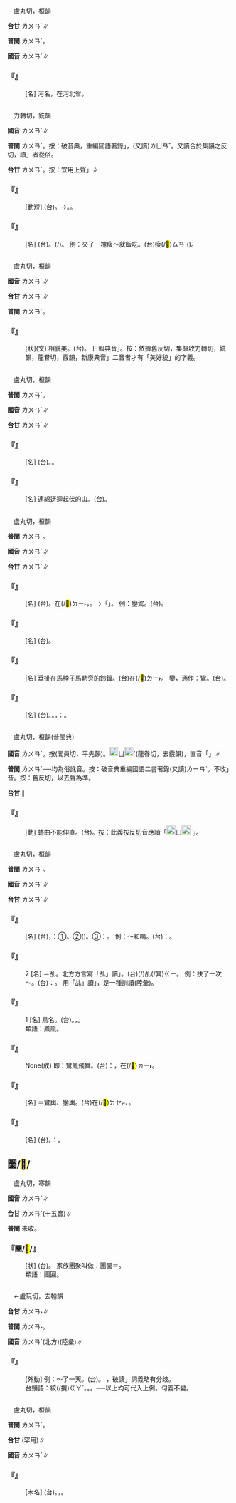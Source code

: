 
=={{ruby|灤|ㄌㄨㄢˊ}}==

　盧丸切，桓韻

'''台甘''' <rt>ㄌㄨㄢˊ</rt>∥

'''普閩''' <rt>ㄌㄨㄢˊ</rt>。

'''國音''' <rt>ㄌㄨㄢˊ</rt>∥

    

==='''『{{ruby|灤|ㄌㄨㄢˊ}}』'''===
: [名] 河名，在河北省。
    

=={{ruby|臠|ㄌㄨㄢˊ}}==

　力轉切，銑韻

'''國音''' <rt>ㄌㄨㄢˊ</rt>∥

'''普閩''' <rt>ㄌㄨㄢˊ</rt>。按：破音典，重編國語著錄{{ruby|「|ㄌㄨㄢˊ}}」，(又讀)<rt>ㄌㄩㄢˇ</rt>。又讀合於集韻之反切，讀{{ruby|「|ㄌㄨㄢˊ}}」者從俗。

'''台甘''' <rt>ㄌㄨㄢˊ</rt>{{ruby|。|ㄌㄨㄢˋ}}{{ruby|。|ㄌㄨㄢ˫}}。按：宜用上聲{{ruby|「|ㄌㄨㄢˋ}}」∥

    

==='''『{{ruby|臠|ㄌㄨㄢˊ}}{{ruby|割|ㄍㄜ}}』'''===
: [動短] (台){{ruby|截|ㄗㄨㆤㆷ ͘}}{{ruby|肉|ㆠㄚㆷ}}{{ruby|塊|ㄉㆤ˪}}{{ruby|仔|ㄚ}}。→{{ruby|分|ㄏㄨㄣ˫}}{{ruby|割|ㄍㄨㄚㆷ}}。{{ruby|切|ㄑㄧㄚㆵ}}{{ruby|碎|ㄘㄨㄧ˪}}。
    

==='''『{{ruby|臠|ㄌㄨㄢˊ}}』'''===
: [名] (台){{ruby|肉|ㆠㄚㆷ}}{{ruby|塊|ㄉㆤ˫}}{{ruby|仔|ㄚ}}。{{ruby|切|ㄑㄧㄚㆵ}}{{ruby|成|ㄒㄧㄥˊ}}{{ruby|細|ㄙㄨㆤ˪}}{{ruby|/|ㄙㆤ˪}}{{ruby|片|ㄆㆪ˪}}(/{{ruby|細|ㄙㄨㆤ˪}}{{ruby|/|ㄙㆤ˪}}{{ruby|塊|ㄉㆤ˪}}){{ruby|丌|ㆤ}}{{ruby|肉|ㆠㄚㆷ}}。 例：夾了一塊瘦～就飯吃。(台){{ruby|夾|ㄫㆤㆷ}}{{ruby|一|ㄐㄧㆵ ͘}}{{ruby|塊|ㄉㆤ˪}}瘦(/<mark>&#xffbc0;</mark>)<rt>ㄙㄢˋ</rt>{{ruby|肉|ㆠㄚㆷ}}{{ruby|塊|ㄉㆤ˪}}{{ruby|配|ㄆㆤ˪}}{{ruby|/|ㄆㄨㆤ˪}}{{ruby|<mark>&#xffad1;</mark>|ㄅㆭ˫}}({{ruby|食|ㄐㄧㄚㆷ ͘}})。
    

=={{ruby|孌|ㄌㄨㄢˊ}}==

　盧丸切，桓韻

'''國音''' <rt>ㄌㄨㄢˊ</rt>∥

'''台甘''' <rt>ㄌㄨㄢˊ</rt>∥

'''普閩''' <rt>ㄌㄨㄢˊ</rt>。

    

==='''『{{ruby|孌|ㄌㄨㄢˊ}}』'''===
: [狀](文) 相貌美。(台){{ruby|面|ㆠㄧㄣ˫}}{{ruby|貌|ㄇㄠ˫}}{{ruby|<mark>&#xffad0;</mark>|ㄙㄨㄧˋ}}{{ruby|丌|ㆤ}}{{ruby|款|ㄎㄨㄢˋ}}。 日報典音{{ruby|「|ㄌㄩㄢˊ}}」。按：依據舊反切，集韻收力轉切，銑韻，龍眷切，霰韻，新康典音{{ruby|「|ㄌㄩㄢˇ}}{{ruby|、|ㄌㄧㄢˋ}}」二音者才有「美好貌」的字義。
    

=={{ruby|巒|ㄌㄨㄢˊ}}==

　盧丸切，桓韻

'''普閩''' <rt>ㄌㄨㄢˊ</rt>。

'''國音''' <rt>ㄌㄨㄢˊ</rt>∥

'''台甘''' <rt>ㄌㄨㄢˊ</rt>∥

    

==='''『{{ruby|巒|ㄌㄨㄢˊ}}』'''===
: [名] (台){{ruby|山|ㄙㄨㆩ}}{{ruby|無|ㆠㄜˊ}}{{ruby|高|ㄍㄨㄢˊ}}。{{ruby|山|ㄙㄨㆩ}}{{ruby|頂|ㄉㄧㄥˋ}}{{ruby|尖|ㄐㄧㆰ}}{{ruby|尖|ㄐㄧㆰ}}。
    

==='''『{{ruby|崗|ㄍㄤ}}{{ruby|巒|ㄌㄨㄢˊ}}』'''===
: [名] 連綿迂迴起伏的山。(台){{ruby|山|ㄙㄨㆩ}}{{ruby|嶺|ㄋㄧㄚ˫}}{{ruby|相|ㄒㄧㄜ}}{{ruby|/|ㄙㆩ}}{{ruby|連|ㄌㄧㄢˊ}}{{ruby|續|ㄙㄨㄚ˪}}{{ruby|長|ㄉㆭˊ}}{{ruby|長|ㄉㆭˊ}}{{ruby|丌|ㆤ}}{{ruby|山|ㄙㄨㆩ}}{{ruby|脈|ㄇㆤㆷ}}。
    

=={{ruby|鑾|ㄌㄨㄢˊ}}==

　盧丸切，桓韻

'''普閩''' <rt>ㄌㄨㄢˊ</rt>。

'''國音''' <rt>ㄌㄨㄢˊ</rt>∥

'''台甘''' <rt>ㄌㄨㄢˊ</rt>∥

    

==='''『{{ruby|鑾|ㄌㄨㄢˊ}}{{ruby|鈴|ㄌㄧㄥˊ}}』'''===
: [名] (台){{ruby|古|ㄍㆦˋ}}{{ruby|代|ㄉㄞ˫}}{{ruby|皇|ㄏㆲˊ}}{{ruby|帝|ㄉㆤ˪}}{{ruby|御|ㆣㄨ˫}}{{ruby|駕|ㄍㄚ˪}}{{ruby|丌|ㆤ}}{{ruby|車|ㄑㄧㄚ}}{{ruby|鈴|ㄌㄧㄥˊ}}。{{ruby|掛|ㄍㄨㄚ˪}}在(/<mark>&#xf9853;</mark>)<rt>ㄉㄧ˫</rt>{{ruby|馬|ㆠㆤˋ}}{{ruby|銜|ㄏㆰˊ}}{{ruby|丌|ㆤ}}{{ruby|雙|ㄒㄧㄤ}}{{ruby|旁|ㄅㄧㄥˊ}}，{{ruby|聲|ㄒㄧㆩ}}{{ruby|音|ㄧㆬ}}{{ruby|親|ㄑㄧㄣ}}{{ruby|像|ㄑㄧㆫ˫}}{{ruby|/|ㄑㄧㆧ˫}}{{ruby|鸞|ㄌㄨㄢˊ}}{{ruby|鳥|ㄋㄧㄠˋ}}。→{{ruby|轉|ㄗㄨㄢˋ}}{{ruby|稱|ㄑㄧㄥ}}「{{ruby|皇|ㄏㆲˊ}}{{ruby|帝|ㄉㆤ˪}}{{ruby|所|ㄙㆦˋ}}{{ruby|用|ㄧㆲ˪}}{{ruby|丌|ㆤ}}」{{ruby|丌|ㆤ}}{{ruby|代|ㄉㄞ˫}}{{ruby|詞|ㄙㄨˊ}}。 例：鑾駕。(台){{ruby|皇|ㄏㆲˊ}}{{ruby|帝|ㄉㆤ˪}}{{ruby|坐|ㄗㆤ˫}}{{ruby|丌|ㆤ}}{{ruby|車|ㄑㄧㄚ}}。
    

==='''『{{ruby|鑾|ㄌㄨㄢˊ}}{{ruby|駕|ㄐㄧㄚˋ}}』'''===
: [名] (台){{ruby|皇|ㄏㆲˊ}}{{ruby|帝|ㄉㆤ˪}}{{ruby|所|ㄙㆦˋ}}{{ruby|坐|ㄗㆤ˫}}{{ruby|丌|ㆤ}}{{ruby|車|ㄑㄧㄚ}}{{ruby|或|ㄧㄚㆷ ͘}}{{ruby|是|ㄒㄧ˫}}{{ruby|轎|ㄍㄧㄜ˫}}。
    

==='''『{{ruby|鑾|ㄌㄨㄢˊ}}』'''===
: [名] 垂掛在馬脖子馬勒旁的鈴鐺。(台){{ruby|掛|ㄍㄨㄚˋ}}在(/<mark>&#xf9853;</mark>)<rt>ㄉㄧ˫</rt>{{ruby|馬|ㆠㆤˋ}}{{ruby|頜|ㆰ˫}}{{ruby|<mark>&#xffacf;</mark>|ㄍㄨㄣˋ}}{{ruby|下|ㆤ˫}}{{ruby|馬|ㆠㆤˋ}}{{ruby|索|ㄙㄜㆷ}}{{ruby|邊|ㄅㆪ}}{{ruby|丌|ㆤ}}{{ruby|含|ㄏㆰˊ}}{{ruby|鈴|ㄌㄧㄥˊ}}。 鑾，通作：鸞。(台){{ruby|因|ㄧㄣ}}{{ruby|鑾|ㄌㄨㄢˊ}}{{ruby|鈴|ㄌㄧㄥˊ}}{{ruby|丌|ㆤ}}{{ruby|聲|ㄒㄧㆩ}}{{ruby|親|ㄑㄧㄣ}}{{ruby|像|ㄑㄧㆫ˫}}{{ruby|/|ㄑㄧㆧ˫}}{{ruby|鸞|ㄌㄨㄢˊ}}{{ruby|鳥|ㄋㄧㄠˋ}}{{ruby|丌|ㆤ}}{{ruby|聲|ㄒㄧㆩ}}。
    

==='''『{{ruby|金|ㄐㄧㄣ}}{{ruby|鑾|ㄌㄨㄢˊ}}{{ruby|殿|ㄉㄧㄢˋ}}』'''===
: [名] (台){{ruby|顧|ㄍㆦ˪}}{{ruby|名|ㆠㄧㄥˊ}}{{ruby|思|ㄙㄨ}}{{ruby|義|ㆣㄧ˫}}{{ruby|的|ㄉㄧㆤㆶ}}{{ruby|確|ㄎㄚㆶ}}{{ruby|是|ㄒㄧ˫}}{{ruby|皇|ㄏㆲˊ}}{{ruby|帝|ㄉㆤ˪}}{{ruby|殿|ㄉㄧㄢ˫}}{{ruby|厝|ㄘㄨ˪}}{{ruby|頂|ㄉㄧㄥˋ}}{{ruby|角|ㄍㄚㆶ}}{{ruby|掛|ㄍㄨㄚ˪}}{{ruby|金|ㄍㄧㆬ}}{{ruby|丌|ㆤ}}{{ruby|含|ㄏㆰˊ}}{{ruby|鈴|ㄌㄧㄥˊ}}。{{ruby|又|ㄧㄨ˫}}{{ruby|是|ㄒㄧ˫}}{{ruby|唐|ㄉㆲˊ}}{{ruby|朝|ㄉㄧㄠˊ}}{{ruby|丌|ㆤ}}{{ruby|宮|ㄍㄧㆲ}}{{ruby|殿|ㄉㄧㄢ˫}}{{ruby|丌|ㆤ}}{{ruby|名|ㄇㄧㄚˊ}}。{{ruby|後|ㄠ˫}}{{ruby|來|ㄌㄞˊ}}{{ruby|專|ㄗㄨㄢ}}{{ruby|名|ㄇㄧㄚˊ}}{{ruby|變|ㄅㄧㄢ˪}}{{ruby|泛|ㄏㄨㄢ˪}}{{ruby|稱|ㄑㄧㄥ}}，{{ruby|變|ㄅㄧㄢ˪}}{{ruby|指|ㄐㄧˋ}}：{{ruby|皇|ㄏㆲˊ}}{{ruby|帝|ㄉㆤ˪}}{{ruby|殿|ㄉㄧㄢ˫}}。
:
    

=={{ruby|攣|ㄌㄨㄢˊ}}==

　盧丸切，桓韻(普閩典)

'''國音''' <rt>ㄌㄨㄢˊ</rt>。按{{ruby|：|ㄌㄩㄢˊ}}(閭員切，平先韻)。[[File:fa4a.png|20px]]<rt>ㄩ</rt>[[File:fa71.png|20px]]ˋ(龍眷切，去霰韻)，直音「{{ruby|戀|ㄌㄧㄢˋ}}」∥

'''普閩''' <rt>ㄌㄨㄢˊ</rt>──均為俗訛音。按：破音典重編國語二書著錄{{ruby|：|ㄌㄩㄢˊ}}(又讀)<rt>ㄌㄧㄢˋ</rt>。不收{{ruby|「|ㄌㄨㄢˊ}}」音。按：舊反切，以去聲為準。

'''台甘''' {{ruby|(文)|ㄌㄨㄢˊ}}∥

    

==='''『{{ruby|痙|ㄐㄧㄥˋ}}{{ruby|攣|ㄌㄨㄢˊ}}』'''===
: [動] 蜷曲不能伸直。(台){{ruby|絿|ㄍㄧㄨ˪}}{{ruby|筋|ㄍㄧㄣ}}{{ruby|/|ㄍㄨㄣ}}。按：此義按反切音應讀「[[File:fa4a.png|20px]]<rt>ㄩ</rt>[[File:fa71.png|20px]]ˋ」。
    

=={{ruby|鸞|ㄌㄨㄢˊ}}==

　盧丸切，桓韻

'''普閩''' <rt>ㄌㄨㄢˊ</rt>。

'''國音''' <rt>ㄌㄨㄢˊ</rt>∥

'''台甘''' <rt>ㄌㄨㄢˊ</rt>∥

    

==='''『{{ruby|鸞|ㄌㄨㄢˊ}}{{ruby|鳳|ㄈㄥˋ}}』'''===
: [名] (台){{ruby|由|ㄧㄨˊ}}{{ruby|理|ㄌㄧˋ}}{{ruby|想|ㄒㄧㆲˋ}}{{ruby|丌|ㆤ}}{{ruby|<mark>&#xffad0;</mark>|ㄙㄨㄧˋ}}{{ruby|鳥|ㄋㄧㄠˋ}}{{ruby|/|ㄐㄧㄠˋ}}，{{ruby|比|ㄅㄧˋ}}{{ruby|喻|ㆡㄨ˫}}{{ruby|/|ㄌㄨ˫}}：①{{ruby|善|ㄒㄧㄢ˫}}{{ruby|良|ㄌㄧㆲ}}{{ruby|丌|ㆤ}}{{ruby|人|ㄌㄤˊ}}。②{{ruby|俊|ㄗㄨㄣ˪}}{{ruby|秀|ㄒㄧㄨ˪}}({{ruby|丌|ㆤ}}{{ruby|身|ㄒㄧㄣ}}{{ruby|材|ㄗㄞˊ}})。③{{ruby|比|ㄅㄧˋ}}{{ruby|喻|ㆡㄨ˫}}{{ruby|/|ㄌㄨ˫}}：{{ruby|夫|ㄏㄨ}}{{ruby|婦|ㄏㄨ˫}}。 例：～和鳴。(台){{ruby|形|ㄏㄧㄥˊ}}{{ruby|容|ㄧㆲˊ}}：{{ruby|新|ㄒㄧㄣ}}{{ruby|婚|ㄏㄨㄣ}}{{ruby|美|ㆠㄧˋ}}{{ruby|滿|ㆠㄨㄢˋ}}。
    

==='''『{{ruby|鸞|ㄌㄨㄢˊ}}』'''===
:2  [名] ＝乩。北方方言寫「乩」讀{{ruby|「|ㄌㄨㄢˊ}}」。(台){{ruby|著|ㄉㄧㄜㆷ}}(/{{ruby|都|ㄉㄜ˫}}){{ruby|是|ㄒㄧ˫}}{{ruby|台|ㄉㄞˊ}}{{ruby|灣|ㄨㄢˊ}}{{ruby|民|ㆠㄧㄣˊ}}{{ruby|間|ㄍㄢ}}{{ruby|流|ㄌㄧㄨˊ}}{{ruby|行|ㄏㄧㄥˊ}}{{ruby|丌|ㆤ}}{{ruby|童|ㄉㄤˊ}}乩(/箕)<rt>ㄍㄧ</rt>。 例：扶了一次～。(台){{ruby|按|ㄢ˪}}：{{ruby|關|ㄍㄨㆪ}}{{ruby|/|ㄍㄨㄢ}}{{ruby|一|ㄐㄧㆵ ͘}}{{ruby|擺|ㄅㄞˋ}}{{ruby|童|ㄉㄤˊ}}{{ruby|乩|ㄍㄧ}}。 用「乩」讀{{ruby|「|ㄌㄨㄢˊ}}」，是一種訓讀(陸彙)。
:
    

==='''『{{ruby|鸞|ㄌㄨㄢˊ}}』'''===
:1  [名] 鳥名。(台){{ruby|傳|ㄊㄨㄢˊ}}{{ruby|說|ㄙㄨㆤㆷ}}{{ruby|/|ㄙㄨㄚㆵ}}{{ruby|上|ㄒㄧㆲ˫}}{{ruby|丌|ㆤ}}{{ruby|瑞|ㄙㄨㄧ˫}}{{ruby|鳥|ㄋㄧㄠˋ}}。{{ruby|毛|ㄇㆦ}}{{ruby|/|ㄇㆭˊ}}，{{ruby|五|ㄫㆦˋ}}{{ruby|彩|ㄘㄞˋ}}{{ruby|美|ㆠㄧˋ}}{{ruby|麗|ㄌㆤ˫}}。
:類語：鳳凰。
:
    

==='''『{{ruby|鸞|ㄌㄨㄢˊ}}{{ruby|翔|ㄒㄧㄤˊ}}{{ruby|鳳|ㄈㄥˋ}}{{ruby|舞|ㄨˇ}}』'''===
: None(成) 即：鸞鳳飛舞。(台){{ruby|比|ㄅㄧˋ}}{{ruby|喻|ㆡㄨ˫}}{{ruby|/|ㄌㄨ˫}}：{{ruby|書|ㄙㄨ}}{{ruby|道|ㄉㄜ˫}}{{ruby|專|ㄗㄨㄢ}}{{ruby|家|ㄍㄚ}}{{ruby|所|ㄙㆦˋ}}{{ruby|寫|ㄒㄧㄚˋ}}{{ruby|字|ㄌㄧ˫}}{{ruby|/|ㆢㄧ˫}}{{ruby|丌|ㆤ}}{{ruby|筆|ㄅㄧㆵ}}{{ruby|勢|ㄙㆤ˪}}{{ruby|真|ㄐㄧㄣ}}{{ruby|美|ㆠㄧˋ}}{{ruby|妙|ㆠㄧㄠ˫}}，{{ruby|親|ㄑㄧㄣ}}{{ruby|像|ㄑㄧㆧ˫}}{{ruby|/|ㄑㄧㆫ˫}}{{ruby|<mark>&#xffad0;</mark>|ㄙㄨㄧˋ}}{{ruby|鳥|ㄋㄧㄠˋ}}{{ruby|/|ㄐㄧㄠˋ}}在(/<mark>&#xf9853;</mark>)<rt>ㄉㄧ˫</rt>{{ruby|空|ㄎㆲ}}{{ruby|中|ㄉㄧㆲ}}{{ruby|飛|ㄏㄨㄧ}}{{ruby|舞|ㆠㄨˋ}}{{ruby|丌|ㆤ}}{{ruby|姿|ㄗㄨ}}{{ruby|勢|ㄙㆤ˪}}。
    

==='''『{{ruby|鸞|ㄌㄨㄢˊ}}{{ruby|車|ㄐㄩ}}』'''===
: [名] ＝鸞輿、鑾輿。(台){{ruby|皇|ㄏㆲˊ}}{{ruby|帝|ㄉㆤ˪}}在(/<mark>&#xf9549;</mark>)<rt>ㄉㆤㆷ</rt>{{ruby|坐|ㄗㆤ˫}}{{ruby|丌|ㆤ}}{{ruby|車|ㄑㄧㄚ}}、{{ruby|轎|ㄍㄧㄜ˫}}。
    

==='''『{{ruby|鸞|ㄌㄨㄢˊ}}{{ruby|刀|ㄉㄠ}}』'''===
: [名] (台){{ruby|刀|ㄉㄜ}}{{ruby|環|ㄎㄨㄢˊ}}{{ruby|有|ㄨ˫}}{{ruby|裝|ㄗㆲ}}{{ruby|飾|ㄒㄧㆤㆶ}}{{ruby|掛|ㄍㄨㄚ˪}}{{ruby|含|ㄏㆰˊ}}{{ruby|鈴|ㄌㄧㄥˊ}}{{ruby|丌|ㆤ}}{{ruby|好|ㄏㄜˋ}}{{ruby|刀|ㄉㄜ}}。{{ruby|亦|ㄧㄚㆷ ͘}}{{ruby|寫|ㄒㄧㄚˋ}}{{ruby|作|ㄗㄜ˪}}：{{ruby|鑾|ㄌㄨㄢˊ}}{{ruby|刀|ㄉㄜ}}。
    

==圞/<mark>&#xf9976;</mark>/{{ruby|欒|ㄌㄨㄢˊ}}==

　盧丸切，寒韻

'''國音''' <rt>ㄌㄨㄢˊ</rt>∥

'''台甘''' <rt>ㄌㄨㄢˊ</rt>{{ruby|。|ㄌㄧㄢ˪}}(十五音)∥

'''普閩''' 未收。

    

==='''『{{ruby|團|ㄊㄨㄢˊ}}圞/<mark>&#xf9976;</mark>/{{ruby|欒|ㄌㄨㄢˊ}}』'''===
: [狀] (台){{ruby|圓|ㆪˊ}}{{ruby|圓|ㆪˊ}}{{ruby|丌|ㆤ}}{{ruby|意|ㄧ˪}}{{ruby|思|ㄙㄨ˪}}。 家族團聚叫做：團圞＝{{ruby|欒|ㄌㄨㄢˊ}}。
:類語：團圓。
:
    

=={{ruby|亂|ㄌㄨㄢˊ}}==

　←盧玩切，去翰韻{{ruby|＝|ㄌㄨㄢˋ}}

'''台甘''' <rt>ㄌㄨㄢ˫</rt>∥

'''普閩''' <rt>ㄌㄨㄢ˫</rt>。

'''國音''' <rt>ㄌㄨㄢˊ</rt>{{ruby|←|ㄌㄨㄢˋ}}(北方)(陸彙)∥

    

==='''『{{ruby|亂|ㄌㄨㄢˊ}}』'''===
: [外動] 例：～了一天。(台){{ruby|譁|ㄏㄨㄚ˫}}{{ruby|歸|ㄍㄨㄧ}}{{ruby|日|ㆢㄧㆵ ͘}}{{ruby|/|ㄌㄧㆵ ͘}}。 {{ruby|亂|ㄌㄨㄢˋ}}，破讀{{ruby|「|ㄌㄨㄢˊ}}」詞義略有分歧。
:台類語：{{ruby|滾|ㄍㄨㄣˋ}}絞(/攪)<rt>ㄍㄚˋ</rt>。{{ruby|耍|ㄙㆭˋ}}。{{ruby|鬧|ㄋㄠ˫}}。──以上均可代入上例。句義不變。
:
:
    

=={{ruby|欒|ㄌㄨㄢˊ}}==

　盧丸切，桓韻

'''普閩''' <rt>ㄌㄨㄢˊ</rt>。

'''台甘''' {{ruby|(文)|ㄌㄨㄢˊ}}(罕用)∥

'''國音''' <rt>ㄌㄨㄢˊ</rt>∥

    

==='''『{{ruby|欒|ㄌㄨㄢˊ}}{{ruby|華|ㄏㄨㄚˊ}}』'''===
: [木名] (台){{ruby|花|ㄏㄨㆤ}}{{ruby|是|ㄒㄧ˫}}{{ruby|黃|ㆭˊ}}{{ruby|色|ㄒㄧㆤㆶ}}{{ruby|染|ㄋㄧˋ}}{{ruby|料|ㄌㄧㄠ˫}}{{ruby|丌|ㆤ}}{{ruby|原|ㆣㄨㄢˊ}}{{ruby|料|ㄌㄧㄠ˫}}。{{ruby|葉|ㄏㄧㄜㆷ}}{{ruby|是|ㄒㄧ˫}}{{ruby|青|ㄑㆪ}}{{ruby|/|ㄘㆥ}}{{ruby|色|ㄒㄧㆤㆶ}}{{ruby|染|ㄋㄧˋ}}{{ruby|料|ㄌㄧㄠ˫}}，{{ruby|木|ㆠㄚㆶ ͘}}{{ruby|料|ㄌㄧㄠ˫}}{{ruby|通|ㄊㄤ}}{{ruby|作|ㄗㄜ˪}}{{ruby|器|ㄎㄧ˪}}{{ruby|具|ㄍㄨ˫}}。
    
